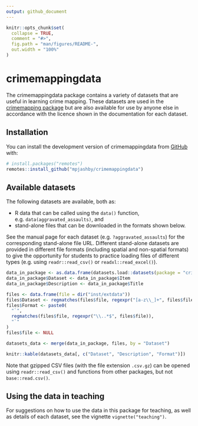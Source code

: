 ```yaml
---
output: github_document
---
```


<!-- README.md is generated from README.Rmd. Please edit that file -->

```r
knitr::opts_chunk$set(
  collapse = TRUE,
  comment = "#>",
  fig.path = "man/figures/README-",
  out.width = "100%"
)
```



# crimemappingdata

<!-- badges: start -->
<!-- badges: end -->

The crimemappingdata package contains a variety of datasets that are useful in learning crime mapping. These datasets are used in the [crimemapping package](https://github.com/mpjashby/crimemapping/) but are also available for use by anyone else in accordance with the licence shown in the documentation for each dataset.



## Installation

You can install the development version of crimemappingdata from [GitHub](https://github.com/mpjashby/crimemappingdata/) with:

```r
# install.packages("remotes")
remotes::install_github("mpjashby/crimemappingdata")
```


## Available datasets

The following datasets are available, both as: 

  * R data that can be called using the `data()` function, e.g. `data(aggravated_assaults)`, and
  * stand-alone files that can be downloaded in the formats shown below.
  
See the manual page for each dataset (e.g. `?aggravated_assaults`) for the corresponding stand-alone file URL. Different stand-alone datasets are provided in different file formats (including spatial and non-spatial formats) to give the opportunity for students to practice loading files of different types (e.g. using `readr::read_csv()` or `readxl::read_excel()`). 

```r
data_in_package <- as.data.frame(datasets.load::datasets(package = "crimemappingdata"))
data_in_package$Dataset <- data_in_package$Item
data_in_package$Description <- data_in_package$Title

files <- data.frame(file = dir("inst/extdata"))
files$Dataset <- regmatches(files$file, regexpr("[a-z\\_]+", files$file))
files$Format <- paste0(
  "`", 
  regmatches(files$file, regexpr("\\..*$", files$file)), 
  "`"
)
files$file <- NULL

datasets_data <- merge(data_in_package, files, by = "Dataset")

knitr::kable(datasets_data[, c("Dataset", "Description", "Format")])
```

Note that gzipped CSV files (with the file extension `.csv.gz`) can be opened using `readr::read_csv()` and functions from other packages, but not `base::read.csv()`.


## Using the data in teaching

For suggestions on how to use the data in this package for teaching, as well as details of each dataset, see the vignette `vignette("teaching")`.
